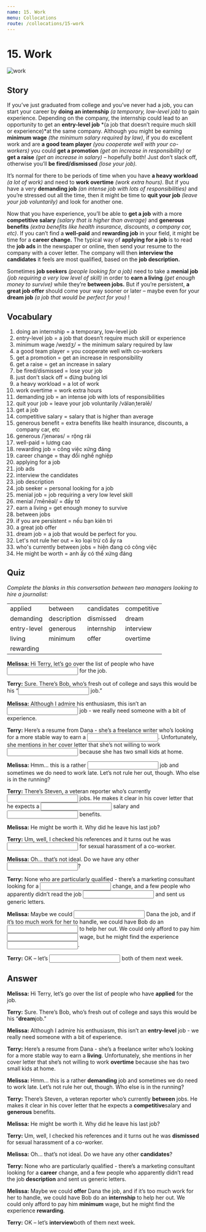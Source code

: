 ```yaml
---
name: 15. Work
menu: Collocations
route: /collocations/15-work
---
```



# 15. Work

<Image src="/public/work.jpg" alt="work"/>

## Story

If you’ve just graduated from college and you’ve never had a job, you can start your career by **doing an internship** _(a temporary, low-level job)_ to gain experience. Depending on the company, the internship could lead to an opportunity to get an **entry-level job** *(a job that doesn’t require much skill or experience)*at the same company.
Although you might be earning **minimum wage** _(the minimum salary required by law)_, if you do excellent work and are **a good team player** _(you cooperate well with your co-workers)_ you could **get a promotion** _(get an increase in responsibility)_ or **get a raise** _(get an increase in salary)_ – hopefully both! Just don’t slack off, otherwise you’ll **be fired/dismissed** _(lose your job)._

It’s normal for there to be periods of time when you have **a heavy workload** _(a lot of work)_ and need to **work overtime** _(work extra hours)_. But if you have a very **demanding job** _(an intense job with lots of responsibilities)_ and you’re stressed out all the time, then it might be time to **quit your job** _(leave your job voluntarily)_ and look for another one.

Now that you have experience, you’ll be able to **get a job** with a more **competitive salary** _(salary that is higher than average)_ and **generous benefits** _(extra benefits like health insurance, discounts, a company car, etc)_. If you can’t find a **well-paid** and **rewarding job** in your field, it might be time for a **career change.**
The typical way of **applying for a job** is to read the **job ads** in the newspaper or online, then send your resume to the company with a cover letter. The company will then **interview the candidates** it feels are most qualified, based on the **job description.**

Sometimes **job seekers** _(people looking for a job)_ need to take a **menial job** _(job requiring a very low level of skill)_ in order to **earn a living** _(get enough money to survive)_ while they’re **between jobs.** But if you’re persistent, **a great job offer** should come your way sooner or later – maybe even for your **dream job** _(a job that would be perfect for you)_ !

## Vocabulary

1. doing an internship = a temporary, low-level job
2. entry-level job = a job that doesn’t require much skill or experience
3. minimum wage /weɪdʒ/ = the minimum salary required by law
4. a good team player = you cooperate well with co-workers
5. get a promotion = get an increase in responsibility
6. get a raise = get an increase in salary
7. be fired/dismissed = lose your job
8. just don’t slack off = đừng buông lơi
9. a heavy workload = a lot of work
10. work overtime = work extra hours
11. demanding job = an intense job with lots of responsibilities
12. quit your job = leave your job voluntarily /välənˌterəlē/
13. get a job
14. competitive salary = salary that is higher than average
15. generous benefit = extra benefits like health insurance, discounts, a company car, etc
16. generous /ˈjenərəs/ = rộng rãi
17. well-paid = lương cao
18. rewarding job = công việc xứng đáng
19. career change = thay đổi nghề nghiệp
20. applying for a job
21. job ads
22. interview the candidates
23. job description
24. job seeker = personal looking for a job
25. menial job = job requiring a very low level skill
26. menial /ˈmēnēəl/ = đầy tớ
27. earn a living = get enough money to survive
28. between jobs
29. if you are persistent = nếu bạn kiên trì
30. a great job offer
31. dream job = a job that would be perfect for you.
32. Let's not rule her out = ko loại trừ cô ấy ra
33. who's currently between jobs = hiện đang có công việc
34. He might be worth = anh ấy có thể xứng đáng

## Quiz

_Complete the blanks in this conversation between two managers looking to hire a journalist:_

<table style="width: 100%">
  <tbody>
    <tr>
      <td>applied</td>
      <td>between</td>
      <td>candidates</td>
      <td>competitive</td>
    </tr>
    <tr>
      <td>demanding</td>
      <td>description</td>
      <td>dismissed</td>
      <td>dream</td>
    </tr>
    <tr>
      <td>entry-level</td>
      <td>generous</td>
      <td>internship</td>
      <td>interview</td>
    </tr>
    <tr>
      <td>living</td>
      <td>minimum</td>
      <td>offer</td>
      <td>overtime</td>
    </tr>
    <tr>
      <td>rewarding</td>
      <td></td>
      <td></td>
      <td></td>
    </tr>
  </tbody>
</table>

**Melissa:** Hi Terry, let’s go over the list of people who have <input className="input small-input"/> for the job.

**Terry:** Sure. There’s Bob, who’s fresh out of college and says this would be his “<input className="input small-input"/> job.”

**Melissa:** Although I admire his enthusiasm, this isn’t an <input className="input small-input"/> job - we really need someone with a bit of experience.

**Terry:** Here’s a resume from Dana - she’s a freelance writer who’s looking for a more stable way to earn a <input className="input small-input"/>. Unfortunately, she mentions in her cover letter that she’s not willing to work <input className="input small-input"/> because she has two small kids at home.

**Melissa:** Hmm… this is a rather <input className="input small-input"/> job and sometimes we do need to work late. Let’s not rule her out, though. Who else is in the running?

**Terry:** There’s Steven, a veteran reporter who’s currently <input className="input small-input"/> jobs. He makes it clear in his cover letter that he expects a <input className="input small-input"/> salary and <input className="input small-input"/> benefits.

**Melissa:** He might be worth it. Why did he leave his last job?

**Terry:** Um, well, I checked his references and it turns out he was <input className="input small-input"/> for sexual harassment of a co-worker.

**Melissa:** Oh… that’s not ideal. Do we have any other <input className="input small-input"/>?

**Terry:** None who are particularly qualified - there’s a marketing consultant looking for a <input className="input small-input"/> change, and a few people who apparently didn’t read the job <input className="input small-input"/> and sent us generic letters.

**Melissa:** Maybe we could <input className="input small-input"/> Dana the job, and if it’s too much work for her to handle, we could have Bob do an <input className="input small-input"/> to help her out. We could only afford to pay him <input className="input small-input"/> wage, but he might find the experience <input className="input small-input"/>.

**Terry:** OK – let’s <input className="input small-input"/> both of them next week.

## Answer

**Melissa:** Hi Terry, let’s go over the list of people who have **applied** for the job.

**Terry:** Sure. There’s Bob, who’s fresh out of college and says this would be his “**dream**job.”

**Melissa:** Although I admire his enthusiasm, this isn’t an **entry-level** job - we really need someone with a bit of experience.

**Terry:** Here’s a resume from Dana - she’s a freelance writer who’s looking for a more stable way to earn a **living**. Unfortunately, she mentions in her cover letter that she’s not willing to work **overtime** because she has two small kids at home.

**Melissa:** Hmm… this is a rather **demanding** job and sometimes we do need to work late. Let’s not rule her out, though. Who else is in the running?

**Terry:** There’s Steven, a veteran reporter who’s currently **between** jobs. He makes it clear in his cover letter that he expects a **competitive**salary and **generous** benefits.

**Melissa:** He might be worth it. Why did he leave his last job?

**Terry:** Um, well, I checked his references and it turns out he was **dismissed** for sexual harassment of a co-worker.

**Melissa:** Oh… that’s not ideal. Do we have any other **candidates**?

**Terry:** None who are particularly qualified - there’s a marketing consultant looking for a **career** change, and a few people who apparently didn’t read the job **description** and sent us generic letters.

**Melissa:** Maybe we could **offer** Dana the job, and if it’s too much work for her to handle, we could have Bob do an **internship** to help her out. We could only afford to pay him **minimum** wage, but he might find the experience **rewarding**.

**Terry:** OK – let’s **interview**both of them next week.
